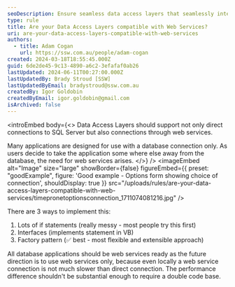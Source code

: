 ```yaml
---
seoDescription: Ensure seamless data access layers that seamlessly integrate with web services, facilitating cloud-based database connectivity for a future-proof application architecture.
type: rule
title: Are your Data Access Layers compatible with Web Services?
uri: are-your-data-access-layers-compatible-with-web-services
authors:
  - title: Adam Cogan
    url: https://ssw.com.au/people/adam-cogan
created: 2024-03-18T18:55:45.000Z
guid: 6de2de45-9c13-4890-a6c2-3efafaf0ab26
lastUpdated: 2024-06-11T00:27:00.000Z
lastUpdatedBy: Brady Stroud [SSW]
lastUpdatedByEmail: bradystroud@ssw.com.au
createdBy: Igor Goldobin
createdByEmail: igor.goldobin@gmail.com
isArchived: false
---
```


<introEmbed
  body={<>
Data Access Layers should support not only direct connections to SQL Server but also connections through web services.

Many applications are designed for use with a database connection only. As users decide to take the application some where else away from the database, the need for web services arises.
  </>}
/>
<imageEmbed
  alt="Image"
  size="large"
  showBorder={false}
  figureEmbed={{
    preset: "goodExample",
    figure: 'Good example - Options form showing choice of connection',
    shouldDisplay: true
  }}
  src="/uploads/rules/are-your-data-access-layers-compatible-with-web-services/timepronetoptionsconnection_1711074081216.jpg"
/>

There are 3 ways to implement this:

1. Lots of if statements (really messy - most people try this first)
2. Interfaces (implements statement in VB)
3. Factory pattern (✅ best - most flexible and extensible approach)

All database applications should be web services ready as the future direction is to use web services only, because even locally a web service connection is not much slower than direct connection. The performance difference shouldn't be substantial enough to require a double code base.
